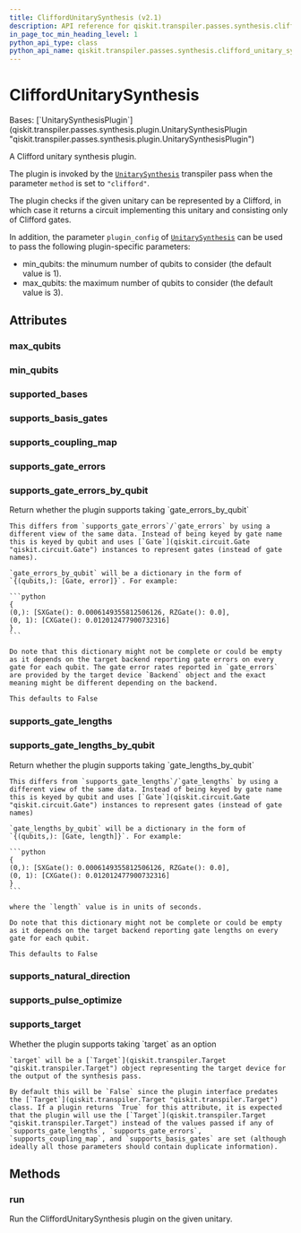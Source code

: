 ```yaml
---
title: CliffordUnitarySynthesis (v2.1)
description: API reference for qiskit.transpiler.passes.synthesis.clifford_unitary_synth_plugin.CliffordUnitarySynthesis in qiskit v2.1
in_page_toc_min_heading_level: 1
python_api_type: class
python_api_name: qiskit.transpiler.passes.synthesis.clifford_unitary_synth_plugin.CliffordUnitarySynthesis
---
```


# CliffordUnitarySynthesis

<Class id="qiskit.transpiler.passes.synthesis.clifford_unitary_synth_plugin.CliffordUnitarySynthesis" isDedicatedPage={true} github="https://github.com/Qiskit/qiskit/tree/stable/2.1/qiskit/transpiler/passes/synthesis/clifford_unitary_synth_plugin.py#L36-L123" signature="qiskit.transpiler.passes.synthesis.clifford_unitary_synth_plugin.CliffordUnitarySynthesis" modifiers="class">
  Bases: [`UnitarySynthesisPlugin`](qiskit.transpiler.passes.synthesis.plugin.UnitarySynthesisPlugin "qiskit.transpiler.passes.synthesis.plugin.UnitarySynthesisPlugin")

  A Clifford unitary synthesis plugin.

  The plugin is invoked by the [`UnitarySynthesis`](qiskit.transpiler.passes.UnitarySynthesis "qiskit.transpiler.passes.UnitarySynthesis") transpiler pass when the parameter `method` is set to `"clifford"`.

  The plugin checks if the given unitary can be represented by a Clifford, in which case it returns a circuit implementing this unitary and consisting only of Clifford gates.

  In addition, the parameter `plugin_config` of [`UnitarySynthesis`](qiskit.transpiler.passes.UnitarySynthesis "qiskit.transpiler.passes.UnitarySynthesis") can be used to pass the following plugin-specific parameters:

  *   min\_qubits: the minumum number of qubits to consider (the default value is 1).
  *   max\_qubits: the maximum number of qubits to consider (the default value is 3).

  ## Attributes

  ### max\_qubits

  <Attribute id="qiskit.transpiler.passes.synthesis.clifford_unitary_synth_plugin.CliffordUnitarySynthesis.max_qubits" />

  ### min\_qubits

  <Attribute id="qiskit.transpiler.passes.synthesis.clifford_unitary_synth_plugin.CliffordUnitarySynthesis.min_qubits" />

  ### supported\_bases

  <Attribute id="qiskit.transpiler.passes.synthesis.clifford_unitary_synth_plugin.CliffordUnitarySynthesis.supported_bases" />

  ### supports\_basis\_gates

  <Attribute id="qiskit.transpiler.passes.synthesis.clifford_unitary_synth_plugin.CliffordUnitarySynthesis.supports_basis_gates" />

  ### supports\_coupling\_map

  <Attribute id="qiskit.transpiler.passes.synthesis.clifford_unitary_synth_plugin.CliffordUnitarySynthesis.supports_coupling_map" />

  ### supports\_gate\_errors

  <Attribute id="qiskit.transpiler.passes.synthesis.clifford_unitary_synth_plugin.CliffordUnitarySynthesis.supports_gate_errors" />

  ### supports\_gate\_errors\_by\_qubit

  <Attribute id="qiskit.transpiler.passes.synthesis.clifford_unitary_synth_plugin.CliffordUnitarySynthesis.supports_gate_errors_by_qubit">
    Return whether the plugin supports taking `gate_errors_by_qubit`

    This differs from `supports_gate_errors`/`gate_errors` by using a different view of the same data. Instead of being keyed by gate name this is keyed by qubit and uses [`Gate`](qiskit.circuit.Gate "qiskit.circuit.Gate") instances to represent gates (instead of gate names).

    `gate_errors_by_qubit` will be a dictionary in the form of `{(qubits,): [Gate, error]}`. For example:

    ```python
    {
    (0,): [SXGate(): 0.0006149355812506126, RZGate(): 0.0],
    (0, 1): [CXGate(): 0.012012477900732316]
    }
    ```

    Do note that this dictionary might not be complete or could be empty as it depends on the target backend reporting gate errors on every gate for each qubit. The gate error rates reported in `gate_errors` are provided by the target device `Backend` object and the exact meaning might be different depending on the backend.

    This defaults to False
  </Attribute>

  ### supports\_gate\_lengths

  <Attribute id="qiskit.transpiler.passes.synthesis.clifford_unitary_synth_plugin.CliffordUnitarySynthesis.supports_gate_lengths" />

  ### supports\_gate\_lengths\_by\_qubit

  <Attribute id="qiskit.transpiler.passes.synthesis.clifford_unitary_synth_plugin.CliffordUnitarySynthesis.supports_gate_lengths_by_qubit">
    Return whether the plugin supports taking `gate_lengths_by_qubit`

    This differs from `supports_gate_lengths`/`gate_lengths` by using a different view of the same data. Instead of being keyed by gate name this is keyed by qubit and uses [`Gate`](qiskit.circuit.Gate "qiskit.circuit.Gate") instances to represent gates (instead of gate names)

    `gate_lengths_by_qubit` will be a dictionary in the form of `{(qubits,): [Gate, length]}`. For example:

    ```python
    {
    (0,): [SXGate(): 0.0006149355812506126, RZGate(): 0.0],
    (0, 1): [CXGate(): 0.012012477900732316]
    }
    ```

    where the `length` value is in units of seconds.

    Do note that this dictionary might not be complete or could be empty as it depends on the target backend reporting gate lengths on every gate for each qubit.

    This defaults to False
  </Attribute>

  ### supports\_natural\_direction

  <Attribute id="qiskit.transpiler.passes.synthesis.clifford_unitary_synth_plugin.CliffordUnitarySynthesis.supports_natural_direction" />

  ### supports\_pulse\_optimize

  <Attribute id="qiskit.transpiler.passes.synthesis.clifford_unitary_synth_plugin.CliffordUnitarySynthesis.supports_pulse_optimize" />

  ### supports\_target

  <Attribute id="qiskit.transpiler.passes.synthesis.clifford_unitary_synth_plugin.CliffordUnitarySynthesis.supports_target">
    Whether the plugin supports taking `target` as an option

    `target` will be a [`Target`](qiskit.transpiler.Target "qiskit.transpiler.Target") object representing the target device for the output of the synthesis pass.

    By default this will be `False` since the plugin interface predates the [`Target`](qiskit.transpiler.Target "qiskit.transpiler.Target") class. If a plugin returns `True` for this attribute, it is expected that the plugin will use the [`Target`](qiskit.transpiler.Target "qiskit.transpiler.Target") instead of the values passed if any of `supports_gate_lengths`, `supports_gate_errors`, `supports_coupling_map`, and `supports_basis_gates` are set (although ideally all those parameters should contain duplicate information).
  </Attribute>

  ## Methods

  ### run

  <Function id="qiskit.transpiler.passes.synthesis.clifford_unitary_synth_plugin.CliffordUnitarySynthesis.run" github="https://github.com/Qiskit/qiskit/tree/stable/2.1/qiskit/transpiler/passes/synthesis/clifford_unitary_synth_plugin.py#L91-L123" signature="run(unitary, **options)">
    Run the CliffordUnitarySynthesis plugin on the given unitary.
  </Function>
</Class>


